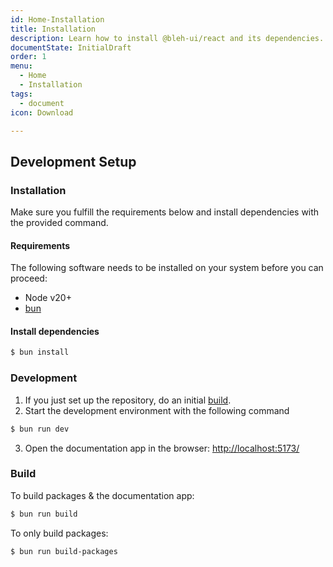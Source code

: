 ```yaml
---
id: Home-Installation
title: Installation
description: Learn how to install @bleh-ui/react and its dependencies.
documentState: InitialDraft
order: 1
menu:
  - Home
  - Installation
tags:
  - document
icon: Download

---
```


## Development Setup

### Installation

Make sure you fulfill the requirements below and install dependencies with the provided command.

#### Requirements

The following software needs to be installed on your system before you can proceed:

- Node v20+
- [bun](https://bun.sh/)

#### Install dependencies

```bash
$ bun install
```

### Development

1. If you just set up the repository, do an initial [build](#build).
2. Start the development environment with the following command

```bash
$ bun run dev
```

3. Open the documentation app in the browser: [http://localhost:5173/](http://localhost:5173/)

### Build

To build packages & the documentation app:

```bash
$ bun run build
```

To only build packages:

```bash
$ bun run build-packages
```
